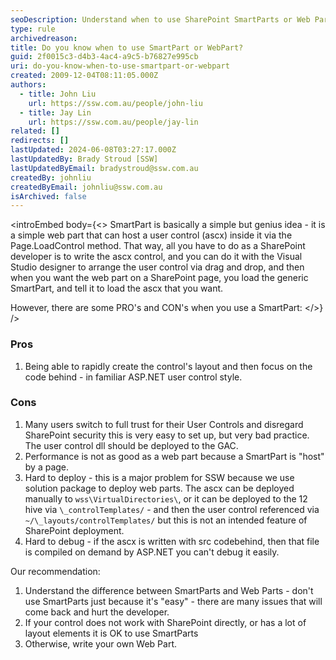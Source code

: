 ```yaml
---
seoDescription: Understand when to use SharePoint SmartParts or Web Parts effectively and avoid common pitfalls by considering factors such as control layout complexity, performance requirements, and debugging needs.
type: rule
archivedreason:
title: Do you know when to use SmartPart or WebPart?
guid: 2f0015c3-d4b3-4ac4-a9c5-b76827e995cb
uri: do-you-know-when-to-use-smartpart-or-webpart
created: 2009-12-04T08:11:05.000Z
authors:
  - title: John Liu
    url: https://ssw.com.au/people/john-liu
  - title: Jay Lin
    url: https://ssw.com.au/people/jay-lin
related: []
redirects: []
lastUpdated: 2024-06-08T03:27:17.000Z
lastUpdatedBy: Brady Stroud [SSW]
lastUpdatedByEmail: bradystroud@ssw.com.au
createdBy: johnliu
createdByEmail: johnliu@ssw.com.au
isArchived: false
---
```


<introEmbed
  body={<>
SmartPart is basically a simple but genius idea - it is a simple web part that can host a user control (ascx) inside it via the Page.LoadControl method. That way, all you have to do as a SharePoint developer is to write the ascx control, and you can do it with the Visual Studio designer to arrange the user control via drag and drop, and then when you want the web part on a SharePoint page, you load the generic SmartPart, and tell it to load the ascx that you want.

However, there are some PRO's and CON's when you use a SmartPart:
  </>}
/>
### Pros

1. Being able to rapidly create the control's layout and then focus on the code behind - in familiar ASP.NET user control style.

### Cons

1. Many users switch to full trust for their User Controls and disregard SharePoint security this is very easy to set up, but very bad practice. The user control dll should be deployed to the GAC.
2. Performance is not as good as a web part because a SmartPart is "host" by a page.
3. Hard to deploy - this is a major problem for SSW because we use solution package to deploy web parts. The ascx can be deployed manually to `wss\VirtualDirectories\`, or it can be deployed to the 12 hive via `\_controlTemplates/` - and then the user control referenced via `~/\_layouts/controlTemplates/` but this is not an intended feature of SharePoint deployment.
4. Hard to debug - if the ascx is written with src codebehind, then that file is compiled on demand by ASP.NET you can't debug it easily.

Our recommendation:

1. Understand the difference between SmartParts and Web Parts - don't use SmartParts just because it's "easy" - there are many issues that will come back and hurt the developer.
2. If your control does not work with SharePoint directly, or has a lot of layout elements it is OK to use SmartParts
3. Otherwise, write your own Web Part.
